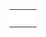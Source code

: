 {{scenarios by setting}}

{|
|-
|style="border:none;background:white"|
{{:Scenario:Islands}}

|style="border:none;background:white"|
{{:Scenario:Echo}}

|style="border:none;background:white"|
{{:Scenario:The Isles}}

|-

|style="border:none;background:white"|
{{:Scenario:Tropical River}}

|style="border:none;background:white"|
{{:Scenario:Chatham Islands}}

|style="border:none;background:white"|
{{:Scenario:Alexander to Karthoum}}

|-
|style="border:none;background:white"|
{{:Scenario:Desert Tracking}}

|style="border:none;background:white"|
{{Scenario:Jamaica}}

|style="border:none;background:white"|
{{Scenario:The Barrens}}

|-
|style="border:none;background:white"|
{{Scenario:Malta}}

|style="border:none;background:white"|
{{Scenario:Cuba}}

|style="border:none;background:white"|
{{:Scenario:The Islands of Quandaya}}

|-
|style="border:none;background:white"|
{{:Scenario:Colorado}}


|}